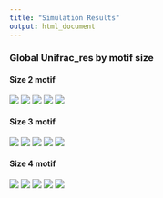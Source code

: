 ```yaml
---
title: "Simulation Results"
output: html_document
---
```

### Global Unifrac_res by motif size  
  
  
#### Size 2 motif  
<img src="http://www.trex.uqam.ca/~hour_t/Graph_motif2_global_conn_10.png"/>
<img src="http://www.trex.uqam.ca/~hour_t/Graph_motif2_global_conn_25.png"/>
<img src="http://www.trex.uqam.ca/~hour_t/Graph_motif2_global_conn_50.png" />
<img src="http://www.trex.uqam.ca/~hour_t/Graph_motif2_global_conn_75.png" />
<img src="http://www.trex.uqam.ca/~hour_t/Graph_motif2_global_conn_100.png" />
  
#### Size 3 motif  
<img src="http://www.trex.uqam.ca/~hour_t/Graph_motif3_global_conn_10.png" />
<img src="http://www.trex.uqam.ca/~hour_t/Graph_motif3_global_conn_25.png" />
<img src="http://www.trex.uqam.ca/~hour_t/Graph_motif3_global_conn_50.png" />
<img src="http://www.trex.uqam.ca/~hour_t/Graph_motif3_global_conn_75.png" />
<img src="http://www.trex.uqam.ca/~hour_t/Graph_motif3_global_conn_100.png" />
  
#### Size 4 motif
<img src="http://www.trex.uqam.ca/~hour_t/Graph_motif4_global_conn_10.png" />
<img src="http://www.trex.uqam.ca/~hour_t/Graph_motif4_global_conn_25.png" />
<img src="http://www.trex.uqam.ca/~hour_t/Graph_motif4_global_conn_50.png" />
<img src="http://www.trex.uqam.ca/~hour_t/Graph_motif4_global_conn_75.png" />
<img src="http://www.trex.uqam.ca/~hour_t/Graph_motif4_global_conn_100.png" />
